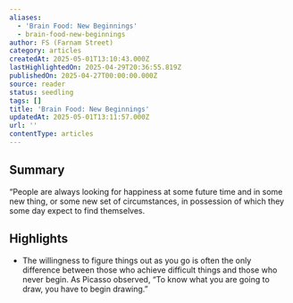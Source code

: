 ```yaml
---
aliases:
  - 'Brain Food: New Beginnings'
  - brain-food-new-beginnings
author: FS (Farnam Street)
category: articles
createdAt: 2025-05-01T13:10:43.000Z
lastHighlightedOn: 2025-04-29T20:36:55.819Z
publishedOn: 2025-04-27T00:00:00.000Z
source: reader
status: seedling
tags: []
title: 'Brain Food: New Beginnings'
updatedAt: 2025-05-01T13:11:57.000Z
url: ''
contentType: articles
---
```

## Summary

“People are always looking for happiness at some future time and in some new thing, or some new set of circumstances, in possession of which they some day expect to find themselves.

## Highlights

- The willingness to figure things out as you go is often the only difference between those who achieve difficult things and those who never begin.
  As Picasso observed, “To know what you are going to draw, you have to begin drawing.”
